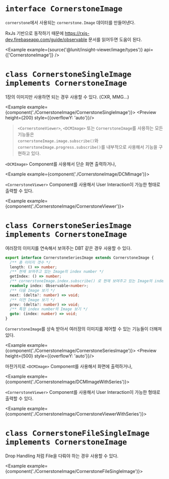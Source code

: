 
# `interface CornerstoneImage`

`cornerstone`에서 사용되는 `cornerstone.Image` 데이터를 만들어낸다.

RxJs 기반으로 동작하기 때문에 <https://rxjs-dev.firebaseapp.com/guide/observable> 문서를 읽어두면 도움이 된다.

<Example example={source('@lunit/insight-viewer/image/types')} api={['CornerstoneImage']} />

# `class CornerstoneSingleImage implements CornerstoneImage`

1장의 이미지만 사용하면 되는 경우 사용할 수 있다. (CXR, MMG...)

<Example example={component('./CornerstoneImage/CornerstoneSingleImage')}>
  <Preview height={200} style={{overflowY: 'auto'}}/>
</Example>

> `<CornerstoneViewer>`, `<DCMImage>` 또는 `CornerstoneImage`를 사용하는 모든 기능들은   
> `cornerstoneImage.image.subscribe()`와 `cornerstoneImage.progress.subscribe()`를 내부적으로 사용해서 기능을 구현하고 있다.

`<DCMImage>` Component를 사용해서 단순 화면 출력하거나,

<Example example={component('./CornerstoneImage/DCMImage')}>
  <Preview height={280}/>
</Example>

`<CornerstoneViewer>` Component를 사용해서 User Interaction이 가능한 형태로 출력할 수 있다.

<Example example={component('./CornerstoneImage/CornerstoneViewer')}>
  <Preview height={520}/>
</Example>

# `class CornerstoneSeriesImage implements CornerstoneImage`

여러장의 이미지를 연속해서 보여주는 DBT 같은 경우 사용할 수 있다.

```ts
export interface CornerstoneSeriesImage extends CornerstoneImage {
  /** 총 이미지 갯수 */
  length: () => number;
  /** 현재 보여주고 있는 Image의 index number */
  getIndex: () => number;
  /** cornerstoneImage.index.subscribe() 로 현재 보여주고 있는 Image의 index number를 받을 수 있다 */
  readonly index: Observable<number>;
  /** 다음 Image 보기 */
  next: (delta?: number) => void;
  /** 이전 Image 보기 */
  prev: (delta?: number) => void;
  /** 특정 index number의 Image 보기 */
  goto: (index: number) => void;
}
```

`CornerstoneImage`를 상속 받아서 여러장의 이미지를 제어할 수 있는 기능들이 더해져 있다.

<Example example={component('./CornerstoneImage/CornerstoneSeriesImage')}>
  <Preview height={500} style={{overflowY: 'auto'}}/>
</Example>

마찬가지로 `<DCMImage>` Component를 사용해서 화면에 출력하거나,

<Example example={component('./CornerstoneImage/DCMImageWithSeries')}>
  <Preview height={280}/>
</Example> 

`<CornerstoneViewer>` Component를 사용해서 User Interaction이 가능한 형태로 출력할 수 있다.

<Example example={component('./CornerstoneImage/CornerstoneViewerWithSeries')}>
  <Preview height={520}/>
</Example>

# `class CornerstoneFileSingleImage implements CornerstoneImage`

Drop Handling 처럼 File을 다뤄야 하는 경우 사용할 수 있다.

<Example example={component('./CornerstoneImage/CornerstoneFileSingleImage')}>
  <Preview height={520}/>
</Example>